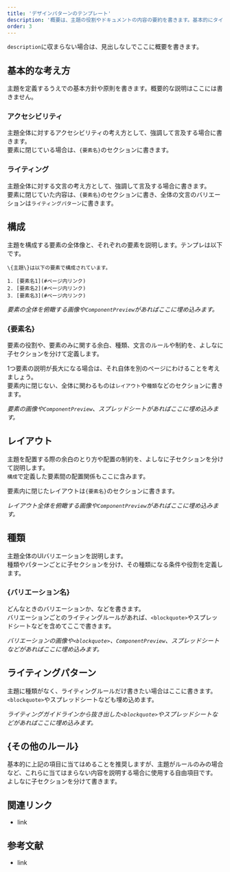 ```yaml
---
title: 'デザインパターンのテンプレート'
description: '概要は、主題の役割やドキュメントの内容の要約を書きます。基本的にタイトルを主語にして書きます。'
order: 3
---
```


`description`に収まらない場合は、見出しなしでここに概要を書きます。


## 基本的な考え方
主題を定義するうえでの基本方針や原則を書きます。概要的な説明はここには書きません。

### アクセシビリティ
主題全体に対するアクセシビリティの考え方として、強調して言及する場合に書きます。  
要素に閉じている場合は、`{要素名}`のセクションに書きます。

### ライティング
主題全体に対する文言の考え方として、強調して言及する場合に書きます。  
要素に閉じていた内容は、`{要素名}`のセクションに書き、全体の文言のバリエーションは`ライティングパターン`に書きます。


## 構成
主題を構成する要素の全体像と、それぞれの要素を説明します。テンプレは以下です。

```
\{主題\}は以下の要素で構成されています。

1. [要素名1](#ページ内リンク)
2. [要素名2](#ページ内リンク)
3. [要素名3](#ページ内リンク)
```

*要素の全体を俯瞰する画像や`ComponentPreview`があればここに埋め込みます。*

### \{要素名\}
要素の役割や、要素のみに関する余白、種類、文言のルールや制約を、よしなに子セクションを分けて定義します。  

1つ要素の説明が長大になる場合は、それ自体を別のページにわけることを考えましょう。  
要素内に閉じない、全体に関わるものは`レイアウト`や`種類`などのセクションに書きます。

*要素の画像や`ComponentPreview`、スプレッドシートがあればここに埋め込みます。*


## レイアウト
主題を配置する際の余白のとり方や配置の制約を、よしなに子セクションを分けて説明します。  
`構成`で定義した要素間の配置関係もここに含みます。

要素内に閉じたレイアウトは`{要素名}`のセクションに書きます。

*レイアウト全体を俯瞰する画像や`ComponentPreview`があればここに埋め込みます。*


## 種類
主題全体のUIバリエーションを説明します。  
種類やパターンごとに子セクションを分け、その種類になる条件や役割を定義します。

### \{バリエーション名\}
どんなときのバリエーションか、などを書きます。  
バリエーションごとのライティングルールがあれば、`<blockquote>`やスプレッドシートなどを含めてここで書きます。

*バリエーションの画像や`<blockquote>`、`ComponentPreview`、スプレッドシートなどがあればここに埋め込みます。*


## ライティングパターン
主題に種類がなく、ライティングルールだけ書きたい場合はここに書きます。  
`<blockquote>`やスプレッドシートなども埋め込めます。

*ライティングガイドラインから抜き出した`<blockquote>`やスプレッドシートなどがあればここに埋め込みます。*


## \{その他のルール\}
基本的に上記の項目に当てはめることを推奨しますが、主題がルールのみの場合など、これらに当てはまらない内容を説明する場合に使用する自由項目です。  
よしなに子セクションを分けて書きます。


## 関連リンク
- link


## 参考文献
- link
